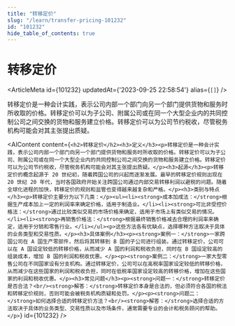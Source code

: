 ```yaml
---
title: "转移定价"
slug: "/learn/transfer-pricing-101232"
id: "101232"
hide_table_of_contents: true
---
```



# 转移定价

<ArticleMeta id={101232} updatedAt={'2023-09-25 22:58:54'} alias={`[]`} />
<div className='border-solid border-b border-t-0 my-4 border-[var(--ifm-color-gray-300)]' />

转移定价是一种会计实践，表示公司内部一个部门向另一个部门提供货物和服务时所收取的价格。转移定价可以为子公司、附属公司或在同一个大型企业内的共同控制公司之间交换的货物和服务建立价格。转移定价可以为公司节约税收，尽管税务机构可能会对其主张提出质疑。

<AIContent content={`<h2>转移定价</h2><h3>定义</h3><p>转移定价是一种会计实践，表示公司内部一个部门向另一个部门提供货物和服务时所收取的价格。转移定价可以为子公司、附属公司或在同一个大型企业内的共同控制公司之间交换的货物和服务建立价格。转移定价可以为公司节约税收，尽管税务机构可能会对其主张提出质疑。</p><h3>起源</h3><p>转移定价的概念起源于 20 世纪初，随着跨国公司的兴起而逐渐发展。最早的转移定价规则出现在 20 世纪 20 年代，当时各国政府开始关注跨国公司通过内部交易转移利润以避税的问题。随着全球化进程的加快，转移定价的规则和监管也变得越来越复杂和严格。</p><h3>类别与特点</h3><p>转移定价主要分为以下几类：</p><ul><li><strong>成本加成法：</strong>根据生产成本加上一定的利润率来确定价格，适用于制造业。</li><li><strong>可比非受控价格法：</strong>通过比较类似交易的市场价格来确定，适用于市场上有类似交易的情况。</li><li><strong>再销售价格法：</strong>根据最终销售价格减去合理的利润率来确定，适用于分销和零售行业。</li></ul><p>这些方法各有优缺点，选择哪种方法取决于具体的业务类型和交易性质。</p><h3>具体案例</h3><p><strong>案例一：</strong>一家跨国公司在 A 国生产零部件，然后将其转移到 B 国的子公司进行组装。通过转移定价，公司可以在 A 国设定较低的转移价格，从而减少 A 国的利润和税收负担，同时在 B 国设定较高的组装成本，增加 B 国的利润和税收优惠。</p><p><strong>案例二：</strong>一家大型零售公司在不同国家设有分支机构。通过转移定价，公司可以在高税率国家设定较低的转移价格，从而减少在这些国家的利润和税收负担，同时在低税率国家设定较高的转移价格，增加在这些国家的利润和税收优惠。</p><h3>常见问题</h3><p><strong>问题一：</strong>转移定价是否合法？<br/><strong>解答：</strong>转移定价本身是合法的，但必须符合各国的税法和转移定价规则，否则可能会被税务机构质疑和处罚。</p><p><strong>问题二：</strong>如何选择合适的转移定价方法？<br/><strong>解答：</strong>选择合适的方法取决于具体的业务类型、交易性质以及市场条件，通常需要专业的会计和税务顾问的帮助。</p>`} id={101232} />
